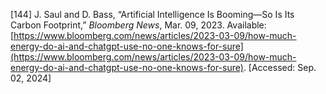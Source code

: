 \[144\]	J. Saul and D. Bass, “Artificial Intelligence Is Booming—So Is Its Carbon Footprint,” *Bloomberg News*, Mar. 09, 2023\. Available: [https://www.bloomberg.com/news/articles/2023-03-09/how-much-energy-do-ai-and-chatgpt-use-no-one-knows-for-sure](https://www.bloomberg.com/news/articles/2023-03-09/how-much-energy-do-ai-and-chatgpt-use-no-one-knows-for-sure). \[Accessed: Sep. 02, 2024\]